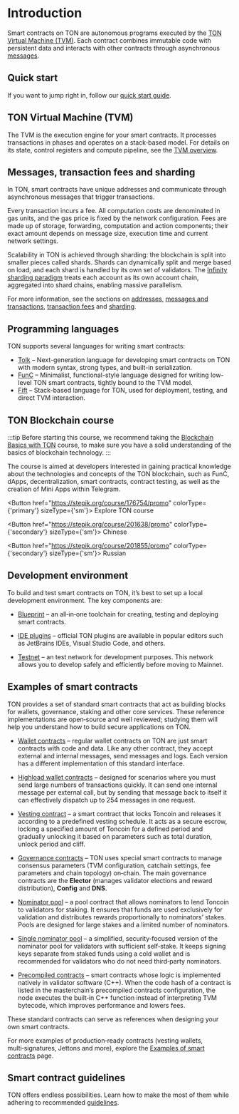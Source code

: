 

# Introduction

Smart contracts on TON are autonomous programs executed by the [TON Virtual Machine (TVM)](/v3/documentation/tvm/tvm-overview). Each contract combines immutable code with persistent data and interacts with other contracts through asynchronous [messages](/v3/documentation/smart-contracts/message-management/messages-and-transactions).

## Quick start

If you want to jump right in, follow our [quick start guide](/v3/guidelines/quick-start/developing-smart-contracts/setup-environment).

## TON Virtual Machine (TVM)

The TVM is the execution engine for your smart contracts. It processes transactions in phases and operates on a stack‑based model. For details on its state, control registers and compute pipeline, see the [TVM overview](/v3/documentation/tvm/tvm-overview).

## Messages, transaction fees and sharding

In TON, smart contracts have unique addresses and communicate through asynchronous messages that trigger transactions.

Every transaction incurs a fee. All computation costs are denominated in gas units, and the gas price is fixed by the network configuration. Fees are made up of storage, forwarding, computation and action components; their exact amount depends on message size, execution time and current network settings.

Scalability in TON is achieved through sharding: the blockchain is split into smaller pieces called shards. Shards can dynamically split and merge based on load, and each shard is handled by its own set of validators. The [Infinity sharding paradigm](/v3/documentation/smart-contracts/shards/infinity-sharding-paradigm) treats each account as its own account chain, aggregated into shard chains, enabling massive parallelism.

For more information, see the sections on [addresses](/v3/documentation/smart-contracts/addresses/address), [messages and transactions](/v3/documentation/smart-contracts/message-management/messages-and-transactions), [transaction fees](/v3/documentation/smart-contracts/transaction-fees/fees) and [sharding](/v3/documentation/smart-contracts/shards/shards-intro).

## Programming languages

TON supports several languages for writing smart contracts:
- [Tolk](/v3/documentation/smart-contracts/tolk/overview) – Next-generation language for developing smart contracts on TON with modern syntax, strong types, and built-in serialization.
- [FunC](/v3/documentation/smart-contracts/func/overview) – Minimalist, functional-style language designed for writing low-level TON smart contracts, tightly bound to the TVM model.
- [Fift](/v3/documentation/smart-contracts/fift/overview) – Stack-based language for TON, used for deployment, testing, and direct TVM interaction.

## TON Blockchain course

:::tip
Before starting this course, we recommend taking the [Blockchain Basics with TON](/v3/concepts/educational-resources#blockchain-basics) course, to make sure you have a solid understanding of the basics of blockchain technology.
:::

The course is aimed at developers interested in gaining practical knowledge about the technologies and concepts of the TON blockchain, such as FunC, dApps, decentralization, smart contracts, contract testing, as well as the creation of Mini Apps within Telegram.

<Button href="https://stepik.org/course/176754/promo" colorType={'primary'} sizeType={'sm'}>
  Explore TON course
</Button>

<Button href="https://stepik.org/course/201638/promo" colorType={'secondary'} sizeType={'sm'}>
  Chinese
</Button>

<Button href="https://stepik.org/course/201855/promo" colorType={'secondary'} sizeType={'sm'}>
  Russian
</Button>

## Development environment

To build and test smart contracts on TON, it’s best to set up a local development environment. The key components are:

- [Blueprint](/v3/documentation/smart-contracts/getting-started/javascript) – an all‑in‑one toolchain for creating, testing and deploying smart contracts.

- [IDE plugins](/v3/documentation/smart-contracts/getting-started/ide-plugins) – official TON plugins are available in popular editors such as JetBrains IDEs, Visual Studio Code, and others.

- [Testnet](/v3/documentation/smart-contracts/getting-started/testnet) – an test network for development purposes. This network allows you to develop safely and efficiently before moving to Mainnet.


## Examples of smart contracts

TON provides a set of standard smart contracts that act as building blocks for wallets, governance, staking and other core services. These reference implementations are open‑source and well reviewed; studying them will help you understand how to build secure applications on TON.

- [Wallet contracts](/v3/documentation/smart-contracts/contracts-specs/wallet-contracts) – regular wallet contracts on TON are just smart contracts with code and data.  Like any other contract, they accept external and internal messages, send messages and logs.  Each version has a different implementation of this standard interface.

- [Highload wallet contracts](/v3/documentation/smart-contracts/contracts-specs/highload-wallet) – designed for scenarios where you must send large numbers of transactions quickly.  It can send one internal message per external call, but by sending that message back to itself it can effectively dispatch up to 254 messages in one request.

- [Vesting contract](/v3/documentation/smart-contracts/contracts-specs/vesting-contract) – a smart contract that locks Toncoin and releases it according to a predefined vesting schedule.  It acts as a secure escrow, locking a specified amount of Toncoin for a defined period and gradually unlocking it based on parameters such as total duration, unlock period and cliff.

- [Governance contracts](/v3/documentation/smart-contracts/contracts-specs/governance) – TON uses special smart contracts to manage consensus parameters (TVM configuration, catchain settings, fee parameters and chain topology) on‑chain.  The main governance contracts are the **Elector** (manages validator elections and reward distribution), **Config** and **DNS**.

- [Nominator pool](/v3/documentation/smart-contracts/contracts-specs/nominator-pool) – a pool contract that allows nominators to lend Toncoin to validators for staking.  It ensures that funds are used exclusively for validation and distributes rewards proportionally to nominators’ stakes.  Pools are designed for large stakes and a limited number of nominators.

- [Single nominator pool](/v3/documentation/smart-contracts/contracts-specs/nominator-pool) – a simplified, security‑focused version of the nominator pool for validators with sufficient self‑stake.  It keeps signing keys separate from staked funds using a cold wallet and is recommended for validators who do not need third‑party nominators.

- [Precompiled contracts](/v3/documentation/smart-contracts/contracts-specs/precompiled-contracts) – smart contracts whose logic is implemented natively in validator software (C++).  When the code hash of a contract is listed in the masterchain’s precompiled contracts configuration, the node executes the built‑in C++ function instead of interpreting TVM bytecode, which improves performance and lowers fees.

These standard contracts can serve as references when designing your own smart contracts.

For more examples of production‑ready contracts (vesting wallets, multi‑signatures, Jettons and more), explore the [Examples of smart contracts](/v3/documentation/smart-contracts/contracts-specs/examples) page.

## Smart contract guidelines

TON offers endless possibilities. Learn how to make the most of them while adhering to recommended [guidelines](/v3/guidelines/smart-contracts/guidelines).

<Feedback />

